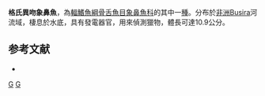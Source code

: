 {{Speciesbox 
| genus = Marcusenius
| species = ghesquierei
| status = LC
| status_system = IUCN3.1
| authority = [[Pellegrin|Pellegrin]], 1901
| synonyms = *''Cyphomyrus ghesquierei''<br /><small>Poll, 1945</small>
*''Gnathonemus ghesquierei''<br /><small>Poll, 1945</small>
}}

'''格氏異吻象鼻魚'''，為[[輻鰭魚綱|輻鰭魚綱]][[骨舌魚目|骨舌魚目]][[象鼻魚科|象鼻魚科]]的其中一[[種|種]]。分布於[[非洲|非洲]]Busira河流域，棲息於水底，具有發電器官，用來偵測獵物，體長可達10.9公分。

==参考文献==
*{{FishBase_species|genus=Marcusenius|species=ghesquierei|year=2011|month=12}}
{{Taxonbar}}

[[Category:1901年描述的鱼类|G]]
[[Category:異吻象鼻魚屬|G]]